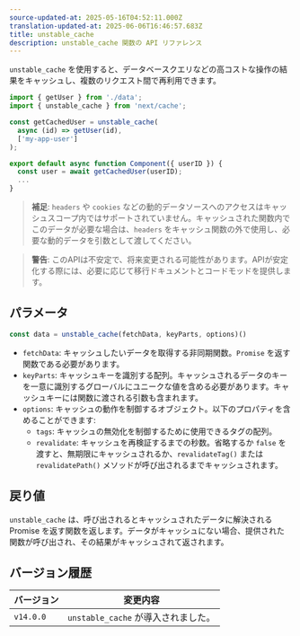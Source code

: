 ```yaml
---
source-updated-at: 2025-05-16T04:52:11.000Z
translation-updated-at: 2025-06-06T16:46:57.683Z
title: unstable_cache
description: unstable_cache 関数の API リファレンス
---
```


`unstable_cache` を使用すると、データベースクエリなどの高コストな操作の結果をキャッシュし、複数のリクエスト間で再利用できます。

```jsx
import { getUser } from './data';
import { unstable_cache } from 'next/cache';

const getCachedUser = unstable_cache(
  async (id) => getUser(id),
  ['my-app-user']
);

export default async function Component({ userID }) {
  const user = await getCachedUser(userID);
  ...
}
```

> **補足**:
> `headers` や `cookies` などの動的データソースへのアクセスはキャッシュスコープ内ではサポートされていません。キャッシュされた関数内でこのデータが必要な場合は、`headers` をキャッシュ関数の外で使用し、必要な動的データを引数として渡してください。

> **警告**: このAPIは不安定で、将来変更される可能性があります。APIが安定化する際には、必要に応じて移行ドキュメントとコードモッドを提供します。

## パラメータ

```jsx
const data = unstable_cache(fetchData, keyParts, options)()
```

- `fetchData`: キャッシュしたいデータを取得する非同期関数。`Promise` を返す関数である必要があります。
- `keyParts`: キャッシュキーを識別する配列。キャッシュされるデータのキーを一意に識別するグローバルにユニークな値を含める必要があります。キャッシュキーには関数に渡される引数も含まれます。
- `options`: キャッシュの動作を制御するオブジェクト。以下のプロパティを含めることができます:
  - `tags`: キャッシュの無効化を制御するために使用できるタグの配列。
  - `revalidate`: キャッシュを再検証するまでの秒数。省略するか `false` を渡すと、無期限にキャッシュされるか、`revalidateTag()` または `revalidatePath()` メソッドが呼び出されるまでキャッシュされます。

## 戻り値

`unstable_cache` は、呼び出されるとキャッシュされたデータに解決される Promise を返す関数を返します。データがキャッシュにない場合、提供された関数が呼び出され、その結果がキャッシュされて返されます。

## バージョン履歴

| バージョン   | 変更内容                      |
| --------- | ---------------------------- |
| `v14.0.0` | `unstable_cache` が導入されました。 |